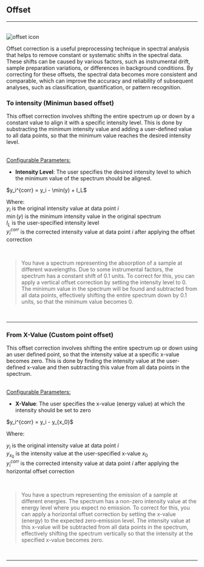 


## Offset

<hr />
<br />
<Image
  src={`${imagePath}offset_icon.svg`}
  alt='offset icon'
  width={65}
  height={65}
/>

Offset correction is a useful preprocessing technique in spectral analysis that helps to remove constant or systematic shifts in the spectral data. These shifts can be caused by various factors, such as instrumental drift, sample preparation variations, or differences in background conditions. By correcting for these offsets, the spectral data becomes more consistent and comparable, which can improve the accuracy and reliability of subsequent analyses, such as classification, quantification, or pattern recognition.

### To intensity (Minimun based offset)

This offset correction involves shifting the entire spectrum up or down by a constant value to align it with a specific intensity level. This is done by substracting the minimum intensity value and adding a user-defined value to all data points, so that the minimum value reaches the desired intensity level.

<br />
<u>Configurable Parameters:</u>

- **Intensity Level**: The user specifies the desired intensity level to which the minimum value of the spectrum should be aligned.

<p className='formula'>$y_i^{corr} = y_i - \min(y) + I_L$</p>

Where:<br />
$y_i$ is the original intensity value at data point $i$<br />
$\min(y)$ is the minimum intensity value in the original spectrum<br />
$I_L$ is the user-specified intensity level<br />
$y_i^{corr}$ is the corrected intensity value at data point $i$ after applying the offset correction<br />

<br />

> You have a spectrum representing the absorption of a sample at different wavelengths. Due to some instrumental factors, the spectrum has a constant shift of 0.1 units. To correct for this, you can apply a vertical offset correction by setting the intensity level to 0. The minimum value in the spectrum will be found and subtracted from all data points, effectively shifting the entire spectrum down by 0.1 units, so that the minimum value becomes 0.

<br />
<hr />

### From X-Value (Custom point offset)

This offset correction involves shifting the entire spectrum up or down using an user defined point, so that the intensity value at a specific x-value becomes zero. This is done by finding the intensity value at the user-defined x-value and then subtracting this value from all data points in the spectrum.

<br />
<u>Configurable Parameters:</u>

- **X-Value**: The user specifies the x-value (energy value) at which the intensity should be set to zero

<p className='formula'>
  $y_i^{corr} = y_i - y_{x_0}$
</p>

Where:

$y_i$ is the original intensity value at data point $i$<br />
$y_{x_0}$ is the intensity value at the user-specified x-value $x_0$<br />
$y_i^{corr}$ is the corrected intensity value at data point $i$ after applying the horizontal offset correction<br />

<br />

> You have a spectrum representing the emission of a sample at different energies. The spectrum has a non-zero intensity value at the energy level where you expect no emission. To correct for this, you can apply a horizontal offset correction by setting the x-value (energy) to the expected zero-emission level. The intensity value at this x-value will be subtracted from all data points in the spectrum, effectively shifting the spectrum vertically so that the intensity at the specified x-value becomes zero.

<br />
<hr />
<br />
<PreprocessingFooterLinks imagePath={imagePath} />
